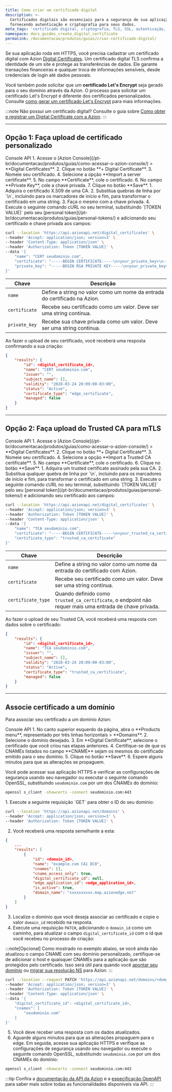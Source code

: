 ```yaml
---
title: Como criar um certificado digital
description: >-
  Certificados digitais são essenciais para a segurança de sua aplicação,
  fornecendo autenticação e criptografia para seus dados.
meta_tags: 'certificado digital, criptografia, TLS, SSL, autenticação, segurança'
namespace: docs_guides_create_digital_certificate
permalink: /documentacao/produtos/guias/criar-certificado-digital/
---
```




Se sua aplicação roda em HTTPS, você precisa cadastrar um certificado digital com Azion [Digital Certificates](/pt-br/documentacao/produtos/secure/edge-firewall/digital-certificates/). Um certificado digital TLS confirma a identidade de um site e protege as transferências de dados. Ele garante transações financeiras e qualquer troca de informações sensíveis, desde credenciais de login até dados pessoais.

Você também pode solicitar que um **certificado Let's Encrypt** seja gerado para o seu domínio através da Azion. O processo para solicitar um certificado Let's Encrypt é diferente dos certificados personalizados. Consulte [como gerar um certificado Let's Encrypt](/pt-br/documentacao/produtos/guias/como-gerar-um-certificado-lets-encrypt/) para mais informações.

:::note
Não possui um certificado digital? Consulte o guia sobre [Como obter e registrar um Digital Certificate com a Azion](/pt-br/documentacao/produtos/guias/secure/certificado-digital/).
:::

---

## Opção 1: Faça upload de certificado personalizado

<Tabs client:visible>
    <Fragment slot="tab.console">Console</Fragment>
    <Fragment slot="tab.api">API</Fragment>

<Fragment slot="panel.console">
1. Acesse o [Azion Console](/pt-br/documentacao/produtos/guias/como-acessar-o-azion-console/) > **Digital Certificates**.
2. Clique no botão **+ Digital Certificate**.
3. Nomeie seu certificado.
4. Selecione a opção **Import a server certificate**.
5. No campo **Certificate**, cole o certificado.
6. No campo **Private Key**, cole a chave privada.
7. Clique no botão **Save**.
</Fragment>

<Fragment slot="panel.api">
1. Adquira o certificado X.509 de uma CA.
2. Substitua quebras de linha por `\n`, incluindo para os marcadores de início e fim, para transformar o certificado em uma string.
3. Faça o mesmo com a chave privada.
4. Execute o seguinte comando cURL no seu terminal, substituindo `[TOKEN VALUE]` pelo seu [personal token](/pt-br/documentacao/produtos/guias/personal-tokens/) e adicionando seu certificado e chave privada aos campos:

```bash
curl --location 'https://api.azionapi.net/digital_certificates' \
--header 'Accept: application/json; version=3' \
--header 'Content-Type: application/json' \
--header 'Authorization: Token [TOKEN VALUE]' \
--data '{
    "name": "CERT seudominio.com",
    "certificate": "-----BEGIN CERTIFICATE-----\n<your_private_key>\n-----END CERTIFICATE-----",
    "private_key": "-----BEGIN RSA PRIVATE KEY-----\n<your_private_key>\n-----END RSA PRIVATE KEY-----"
}'
```

  | Chave | Descrição |
  | --- | --- |
  | `name` | Define a string no valor como um nome da entrada do certificado na Azion. |
  | `certificate` | Recebe seu certificado como um valor. Deve ser uma string contínua. |
  | `private_key` | Recebe sua chave privada como um valor. Deve ser uma string contínua. |

Ao fazer o upload de seu certificado, você receberá uma resposta confirmando a sua criação:

```json
{
    "results": {
        "id": <digital_certificate_id>,
        "name": "CERT seudominio.com",
        "issuer": "",
        "subject_name": [],
        "validity": "2028-03-24 20:09:00-03:00",
        "status": "Active",
        "certificate_type": "edge_certificate",
        "managed": false
    }
}
```
</Fragment>

</Tabs>

---

## Opção 2: Faça upload do Trusted CA para mTLS

<Tabs client:visible>
    <Fragment slot="tab.console">Console</Fragment>
    <Fragment slot="tab.api">API</Fragment>

<Fragment slot="panel.console">
1. Acesse o [Azion Console](/pt-br/documentacao/produtos/guias/como-acessar-o-azion-console/) > **Digital Certificates**.
2. Clique no botão **+ Digital Certificate**.
3. Nomeie seu certificado.
4. Selecione a opção **Import a Trusted CA certificate**.
5. No campo **Certificate**, cole o certificado.
6. Clique no botão **Save**.
</Fragment>

<Fragment slot="panel.api">
1. Adquira um trusted certificate assinado pela sua CA.
2. Substitua qualquer quebra de linha por `\n`, incluindo para os marcadores de início e fim, para transformar o certificado em uma string.
3. Execute o seguinte comando cURL no seu terminal, substituindo `[TOKEN VALUE]` pelo seu [personal token](/pt-br/documentacao/produtos/guias/personal-tokens/) e adicionando seu certificado aos campos:

```bash
curl --location 'https://api.azionapi.net/digital_certificates' \
--header 'Accept: application/json; version=3' \
--header 'Authorization: Token [TOKEN VALUE]' \
--header 'Content-Type: application/json' \
--data '{
    "name": "TCA seudominio.com",
    "certificate": "-----BEGIN CERTIFICATE-----\n<your_trusted_ca_certificate>\n-----END CERTIFICATE-----",
    "certificate_type": "trusted_ca_certificate"
}'
```

  | Chave | Descrição |
  | --- | --- |
  | `name` | Define a string no valor como um nome da entrada do certificado com Azion. |
  | `certificate` | Recebe seu certificado como um valor. Deve ser uma string contínua. |
  | `certificate_type` | Quando definido como `trusted_ca_certificate`, o endpoint não requer mais uma entrada de chave privada. |

Ao fazer o upload de seu Trusted CA, você receberá uma resposta com dados sobre o certificado:

```json
{
    "results": {
        "id": <digital_certificate_id>,
        "name": "TCA seudominio.com",
        "issuer": "",
        "subject_name": [],
        "validity": "2028-03-24 20:09:00-03:00",
        "status": "Active",
        "certificate_type": "trusted_ca_certificate",
        "managed": false
    }
}
```
</Fragment>

</Tabs>

---

## Associe certificado a um domínio

Para associar seu certificado a um domínio Azion:

<Tabs client:visible>
    <Fragment slot="tab.console">Console</Fragment>
    <Fragment slot="tab.api">API</Fragment>

<Fragment slot="panel.console">
1. No canto superior esquerdo da página, abra o **Products menu**, representado por três linhas horizontais > **Domains**.
2. Selecione o domínio desejado.
3. Em **Digital Certificate**, selecione o certificado que você criou nas etapas anteriores.
4. Certifique-se de que os CNAMEs listados no campo **CNAME** sejam os mesmos do certificado emitido para o seu domínio.
5. Clique no botão **Save**.
6. Espere alguns minutos para que as alterações se propaguem. 

Você pode acessar sua aplicação HTTPS e verificar as configurações de segurança usando seu navegador ou executar o seguinte comando OpenSSL, substituindo `seudominio.com` por um dos CNAMEs do domínio:

```bash
openssl s_client -showcerts -connect seudominio.com:443
```
</Fragment>

<Fragment slot="panel.api">
1. Execute a seguinte requisição `GET` para obter o ID do seu domínio:

```bash
curl --location 'https://api.azionapi.net/domains' \
--header 'Accept: application/json; version=3' \
--header 'Authorization: Token [TOKEN VALUE]' \
```

2. Você receberá uma resposta semelhante a esta:

```json
{
    ...
    "results": [
        {
            "id": <domain_id>,
            "name": "example.com CA1 DC0",
            "cnames": [],
            "cname_access_only": true,
            "digital_certificate_id": null,
            "edge_application_id": <edge_application_id>,
            "is_active": true,
            "domain_name": "xxxxxxxxxx.map.azionedge.net"
        }
    ]
}
```

3. Localize o domínio que você deseja associar ao certificado e copie o valor `domain_id` recebido na resposta.
4. Execute uma requisição `PATCH`, adicionando o `domain_id` como um caminho, para atualizar o campo `digital_certificate_id` com o id que você recebeu no processo de criação:

:::note[Opcional]
Como mostrado no exemplo abaixo, se você ainda não atualizou o campo CNAME com seu domínio personalizado, certifique-se de adicionar o host e quaisquer CNAMEs para a aplicação que são protegidos pelo certificado. Isso será útil para quando você [apontar seu domínio](/pt-br/documentacao/produtos/guias/apontar-dominio-para-a-azion/) ou [migrar sua resolução NS](/pt-br/documentacao/produtos/guias/migrar-ns-para-a-azion/) para Azion.
:::

```bash
curl --location --request PATCH 'https://api.azionapi.net/domains/<domain_id>' \
--header 'Accept: application/json; version=3' \
--header 'Authorization: Token [TOKEN VALUE]' \
--header 'Content-Type: application/json' \
--data '{
    "digital_certificate_id": <digital_certificate_id>,
    "cnames": [
        "seudominio.com"
    ]
}'
```

5. Você deve receber uma resposta com os dados atualizados.
6. Aguarde alguns minutos para que as alterações propaguem para o edge. Em seguida, acesse sua aplicação HTTPS e verifique as configurações de segurança usando seu navegador ou execute o seguinte comando OpenSSL, substituindo `seudominio.com` por um dos CNAMEs do domínio:

```bash
openssl s_client -showcerts -connect seudominio.com:443
``` 

:::tip
Confira a [documentação da API da Azion](https://api.azion.com/) e a [especificação OpenAPI](https://github.com/aziontech/azionapi-openapi/) para saber mais sobre todas as funcionalidades disponíveis via API.
:::
</Fragment>

</Tabs>
